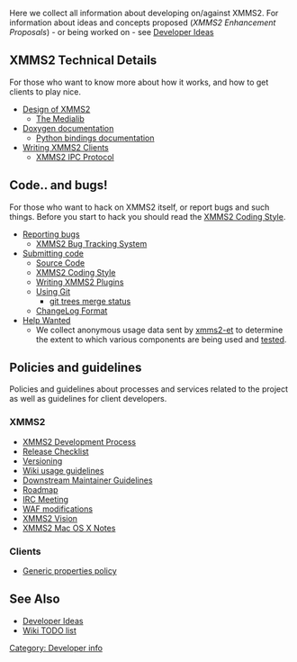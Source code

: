 Here we collect all information about developing on/against XMMS2. For information about ideas and concepts proposed (''XMMS2 Enhancement Proposals'') - or being worked on - see [[Developer Ideas]]

== XMMS2 Technical Details ==

For those who want to know more about how it works, and how to get clients to play nice.

* [[Design of XMMS2]]
** [[The Medialib]]
* [http://doxygen.xmms2.xmms.se/ Doxygen documentation]
** [http://doxygen.xmms2.xmms.se/clientlib/stable/xmmsclient-python/ Python bindings documentation]
* [[Writing XMMS2 Clients]]
** [[XMMS2 IPC Protocol]]

== Code.. and bugs! ==

For those who want to hack on XMMS2 itself, or report bugs and such things. Before you start to hack you should read the [[XMMS2 Coding Style]].

* [[Reporting bugs]]
** [http://bugs.xmms2.xmms.se/ XMMS2 Bug Tracking System]
* [[Submitting code]]
** [[Download_XMMS2|Source Code]]
** [[XMMS2 Coding Style]]
** [[Writing XMMS2 Plugins]]
** [[Using Git]]
*** [http://git.xmms.se/merge/ git trees merge status]
** [[ChangeLog Format]]
* [[Help Wanted]]
** We collect anonymous usage data sent by [[ET|xmms2-et]] to determine the extent to which various components are being used and [http://test.xmms.se tested].

== Policies and guidelines ==

Policies and guidelines about processes and services related to the project as well as guidelines for client developers.

=== XMMS2 ===
* [[XMMS2 Development Process]]
* [[Release Checklist]]
* [[Versioning]]
* [[XMMS2:Wikipolicy | Wiki usage guidelines]]
* [[XMMS2:Packagerpolicy | Downstream Maintainer Guidelines]]
* [[Roadmap]]
* [[IRC Meeting]]
* [[WAF modifications]]
* [[XMMS2 Vision]]
* [[XMMS2 Mac OS X Notes]]

=== Clients ===
* [[Generic properties policy]]

== See Also ==
* [[Developer Ideas]]
* [[XMMS2:Wikitodo|Wiki TODO list]]

[[Category: Developer info]]